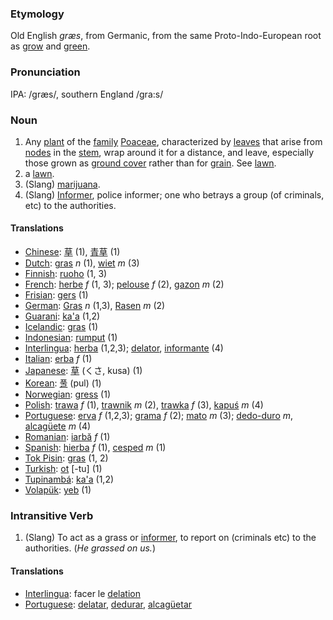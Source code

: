 === Etymology ===
Old English ''græs'', from Germanic, from the same Proto-Indo-European root as [[grow]] and [[green]].

=== Pronunciation ===
IPA: /græs/, southern England /gra:s/ 

=== Noun ===
# Any [[plant]] of the [[family]] [[Poaceae]], characterized by [[leaf|leaves]] that arise from [[node]]s in the [[stem]], wrap around it for a distance, and leave, especially those grown as [[ground cover]] rather than for [[grain]]. See [[lawn]].
# a [[lawn]].
# (Slang) [[marijuana]].
# (Slang)  [[Informer]], police informer; one who betrays a group (of criminals, etc) to the authorities.

====Translations====
*[[Chinese]]: [[草]] (1), [[青]][[草]] (1)
*[[Dutch]]: [[gras]] ''n'' (1),  [[wiet]] ''m'' (3)
*[[Finnish]]: [[ruoho]] (1, 3)
*[[French]]: [[herbe]] ''f'' (1, 3); [[pelouse]] ''f'' (2), [[gazon]] ''m'' (2)
*[[Frisian]]: [[gers]] (1)
*[[German]]: [[Gras]] ''n'' (1,3), [[Rasen]] ''m'' (2)
*[[Guarani]]: [[ka'a]] (1,2)
*[[Icelandic]]: [[gras]] (1)
*[[Indonesian]]: [[rumput]] (1)
*[[Interlingua]]: [[herba]] (1,2,3); [[delator]], [[informante]] (4)
*[[Italian]]: [[erba]] ''f'' (1)
*[[Japanese]]: [[草]] (くさ, kusa) (1)
*[[Korean]]: [[풀]] (pul) (1)
*[[Norwegian]]: [[gress]] (1)
*[[Polish]]: [[trawa]] ''f'' (1), [[trawnik]] ''m'' (2), [[trawka]] ''f'' (3), [[kapuś]] ''m'' (4) 
*[[Portuguese]]: [[erva]] ''f'' (1,2,3); [[grama]] ''f'' (2); [[mato]] ''m'' (3); [[dedo-duro]] ''m'', [[alcagüete]] ''m'' (4)
*[[Romanian]]: [[iarbă]] ''f'' (1)
*[[Spanish]]: [[hierba]] ''f'' (1), [[cesped]] ''m'' (1)
*[[Tok Pisin]]: [[gras]] (1, 2)
*[[Turkish]]: [[ot]] [-tu] (1)
*[[Tupinambá]]: [[ka'a]] (1,2)
*[[Volapük]]: [[yeb]] (1)

===Intransitive Verb===

# (Slang) To act as a grass or [[informer]], to report on (criminals etc) to the authorities.  (''He grassed on us.'')

====Translations====
*[[Interlingua]]: facer le [[delation]]
*[[Portuguese]]: [[delatar]], [[dedurar]], [[alcagüetar]]